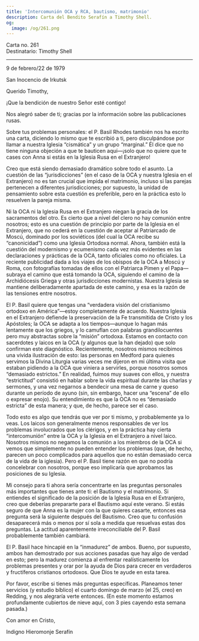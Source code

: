 ```yaml
---
title: 'Intercomunión OCA y RCA, bautismo, matrimonio'
description: Carta del Bendito Serafín a Timothy Shell.
og:
  image: /og/261.png
---
```


<div style={{textAlign:'right', fontFamily:'monospace'}}>Carta no. 261</div>
<div style={{textAlign:'left', fontFamily:'monospace'}}>Destinatario: Timothy Shell</div>

---

9 de febrero/22 de 1979

San Inocencio de Irkutsk

Querido Timothy,

¡Que la bendición de nuestro Señor esté contigo!

Nos alegró saber de ti; gracias por la información sobre las publicaciones rusas.

Sobre tus problemas personales: el P. Basil Rhodes también nos ha escrito una carta, diciendo lo mismo que te escribió a ti, pero disculpándose por llamar a nuestra Iglesia “cismática” y un grupo “marginal.” Él dice que no tiene ninguna objeción a que te bauticen aquí—¡solo que no quiere que te cases con Anna si estás en la Iglesia Rusa en el Extranjero!

Creo que está siendo demasiado dramático sobre todo el asunto. La cuestión de las “jurisdicciones” (en el caso de la OCA y nuestra Iglesia en el Extranjero) no es tan crucial que impida el matrimonio, incluso si las parejas pertenecen a diferentes jurisdicciones; por supuesto, la unidad de pensamiento sobre esta cuestión es preferible, pero en la práctica esto lo resuelven la pareja misma.

Ni la OCA ni la Iglesia Rusa en el Extranjero niegan la gracia de los sacramentos del otro. Es cierto que a nivel del clero no hay comunión entre nosotros; esto es una cuestión de principio por parte de la Iglesia en el Extranjero, que no cederá en la cuestión de aceptar al Patriarcado de Moscú, dominado por los soviéticos (del cual la OCA recibe su “canonicidad”) como una Iglesia Ortodoxa normal. Ahora, también está la cuestión del modernismo y ecumenismo cada vez más evidentes en las declaraciones y prácticas de la OCA, tanto oficiales como no oficiales. La reciente publicidad dada a los viajes de los obispos de la OCA a Moscú y Roma, con fotografías tomadas de ellos con el Patriarca Pimen y el Papa—subraya el camino que está tomando la OCA, siguiendo el camino de la Archidiócesis Griega y otras jurisdicciones modernistas. Nuestra Iglesia se mantiene deliberadamente apartada de este camino, y esa es la razón de las tensiones entre nosotros.

El P. Basil quiere que tengas una “verdadera visión del cristianismo ortodoxo en América”—estoy completamente de acuerdo. Nuestra Iglesia en el Extranjero defiende la preservación de la Fe transmitida de Cristo y los Apóstoles; la OCA se adapta a los tiempos—aunque lo hagan más lentamente que los griegos, y lo camuflan con palabras grandilocuentes pero muy abstractas sobre la “misión” ortodoxa. Estamos en contacto con sacerdotes y laicos en la OCA (y algunos que la han dejado) que solo confirman este diagnóstico. Recientemente, nosotros mismos recibimos una vívida ilustración de esto: las personas en Medford para quienes servimos la Divina Liturgia varias veces me dijeron en mi última visita que estaban pidiendo a la OCA que viniera a servirles, porque nosotros somos “demasiado estrictos.” En realidad, fuimos muy suaves con ellos, y nuestra “estrictitud” consistió en hablar sobre la vida espiritual durante las charlas y sermones, y una vez negarnos a bendecir una mesa de carne y queso durante un período de ayuno (sin, sin embargo, hacer una “escena” de ello o expresar enojo). Su entendimiento es que la OCA no es “demasiado estricta” de esta manera; y que, de hecho, parece ser el caso.

Todo esto es algo que tendrás que ver por ti mismo, y probablemente ya lo veas. Los laicos son generalmente menos responsables de ver los problemas involucrados que los clérigos, y en la práctica hay cierta “intercomunión” entre la OCA y la Iglesia en el Extranjero a nivel laico. Nosotros mismos no negamos la comunión a los miembros de la OCA si vemos que simplemente no pueden entender los problemas (que, de hecho, parecen un poco complicados para aquellos que no están demasiado cerca de la vida de la iglesia). Pero el P. Basil tiene razón en que no podría concelebrar con nosotros, porque eso implicaría que aprobamos las posiciones de su Iglesia.

Mi consejo para ti ahora sería concentrarte en las preguntas personales más importantes que tienes ante ti: el Bautismo y el matrimonio. Si entiendes el significado de la posición de la Iglesia Rusa en el Extranjero, creo que deberías prepararte para el Bautismo aquí este verano. Si estás seguro de que Anna es la mujer con la que quieres casarte, entonces esa pregunta será la siguiente después del Bautismo. Creo que tu confusión desaparecerá más o menos por sí sola a medida que resuelvas estas dos preguntas. La actitud aparentemente irreconciliable del P. Basil probablemente también cambiará.

El P. Basil hace hincapié en la “inmadurez” de ambos. Bueno, por supuesto, ambos han demostrado por sus acciones pasadas que hay algo de verdad en esto; pero la madurez comienza al enfrentar realísticamente los problemas presentes y orar por la ayuda de Dios para crecer en verdaderos y fructíferos cristianos ortodoxos. Que Dios te ayude en esta tarea.

Por favor, escribe si tienes más preguntas específicas. Planeamos tener servicios (y estudio bíblico) el cuarto domingo de marzo (el 25, creo) en Redding, y nos alegraría verte entonces. (En este momento estamos profundamente cubiertos de nieve aquí, con 3 pies cayendo esta semana pasada.)

Con amor en Cristo,

Indigno Hieromonje Serafín